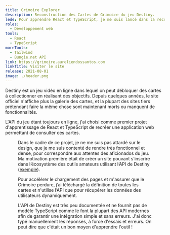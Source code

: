 ```yaml
---
title: Grimoire Explorer
description: Reconstruction des Cartes de Grimoire du jeu Destiny.
lede: Pour apprendre React et TypeScript, je me suis lancé dans la recréation du site défunt du jeu Destiny.
roles:
  - Développement web
tools:
  - React
  - TypeScript
moreTools:
  - Tailwind
  - Bungie.net API
link: https://grimoire.aureliendossantos.com
linkTitle: Visiter le site
release: 2021-08-01
image: ./header.png
---
```


Destiny est un jeu vidéo en ligne dans lequel on peut débloquer des cartes à collectionner en réalisant des objectifs. Depuis quelques années, le site officiel n'affiche plus la galerie des cartes, et la plupart des sites tiers prétendant faire la même chose sont maintenant morts ou manquent de fonctionnalités.

L'API du jeu étant toujours en ligne, j'ai choisi comme premier projet d'apprentissage de React et TypeScript de recréer une application web permettant de consulter ces cartes.


<Figure
	src={inter}
	alt="Capture d'écran du site présentant une galerie des cartes et la possibilité d'entrer son pseudo."
	caption="Les données de l’application peuvent être personnalisées en fonction du pseudo de joueur
	renseigné."
	noLink
/>

Dans le cadre de ce projet, je ne me suis pas attardé sur le design, que je me suis contenté de rendre très fonctionnel et dense, pour correspondre aux attentes des aficionados du jeu. Ma motivation première était de créer un site pouvant s’inscrire dans l’écosystème des outils amateurs utilisant l’API de Destiny ([exemple](https://chrisfried.github.io/secret-scrubland/guardian/2/4611686018451177156)).

Pour accélérer le chargement des pages et m'assurer que le Grimoire perdure, j’ai téléchargé la définition de toutes les cartes et n'utilise l’API que pour récupérer les données des utilisateurs dynamiquement.

L'API de Destiny est très peu documentée et ne fournit pas de modèle TypeScript comme le font la plupart des API modernes afin de garantir une intégration simple et sans erreurs. J'ai donc typé manuellement les réponses, à force d'essais et erreurs. On peut dire que c'était un bon moyen d'apprendre l'outil !
